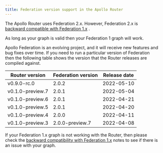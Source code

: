 ```yaml
---
title: Federation version support in the Apollo Router
---
```



The Apollo Router uses Federation 2.x. However, Federation 2.x
is [backward compatible with Federation 1.x](https://www.apollographql.com/docs/federation/federation-2/backward-compatibility/)
.

As long as your graph is valid then your Federation 1 graph will work.

Apollo Federation is an evolving project, and it will receive new features and bug fixes over time. If you need to run a
particular version of Federation then the following table shows the version that the Router releases are compiled
against.

<table>
    <thead>
    <tr>
        <th>Router version</th>
        <th>Federation version</th>
        <th>Release date</th>
    </tr>
    </thead>
    <tbody>
        <tr>
        <td>v0.9.0-rc.0
        </td>
        <td>
            2.0.2
        </td>
        <td>
            2022-05-10
        </td>
    </tr>
    <tr>
        <td>v0.1.0-preview.7
        </td>
        <td>
            2.0.1
        </td>
        <td>
            2022-05-04
        </td>
    </tr>
    <tr>
        <td>v0.1.0-preview.6
        </td>
        <td>
            2.0.1
        </td>
        <td>
            2022-04-21
        </td>
    </tr>
    <tr>
        <td>v0.1.0-preview.5
        </td>
        <td>
            2.0.1
        </td>
        <td>
            2022-04-20
        </td>
    </tr>
    <tr>
        <td>v0.1.0-preview.4
        </td>
        <td>
            2.0.0
        </td>
        <td>
            2022-04-11
        </td>
    </tr>
    <tr>
        <td>v0.1.0-preview.3
        </td>
        <td>
            2.0.0-preview.7
        </td>
        <td>
            2022-04-08
        </td>
    </tr>
    </tbody>
</table>

If your Federation 1.x graph is not working with the Router, then please check
the [backward compatibility with Federation 1.x](https://www.apollographql.com/docs/federation/federation-2/backward-compatibility/)
notes to see if there is an issue with your graph.
